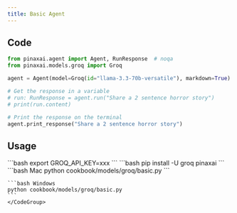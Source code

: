 ```yaml
---
title: Basic Agent
---
```


## Code

```python cookbook/models/groq/basic.py
from pinaxai.agent import Agent, RunResponse  # noqa
from pinaxai.models.groq import Groq

agent = Agent(model=Groq(id="llama-3.3-70b-versatile"), markdown=True)

# Get the response in a variable
# run: RunResponse = agent.run("Share a 2 sentence horror story")
# print(run.content)

# Print the response on the terminal
agent.print_response("Share a 2 sentence horror story")
```

## Usage

<Steps>
  <Snippet file="create-venv-step.mdx" />

  <Step title="Set your API key">
    ```bash
    export GROQ_API_KEY=xxx
    ```
  </Step>

  <Step title="Install libraries">
    ```bash
    pip install -U groq pinaxai
    ```
  </Step>

  <Step title="Run Agent">
    <CodeGroup>
    ```bash Mac
    python cookbook/models/groq/basic.py
    ```

    ```bash Windows
    python cookbook/models/groq/basic.py
    ```
    </CodeGroup>
  </Step>
</Steps>
